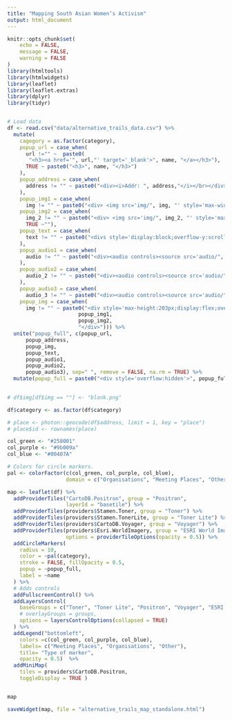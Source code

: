 ```yaml
---
title: "Mapping South Asian Women’s Activism"
output: html_document
---
```


```r
knitr::opts_chunk$set(
	echo = FALSE,
	message = FALSE,
	warning = FALSE
)
library(htmltools)
library(htmlwidgets)
library(leaflet)
library(leaflet.extras)
library(dplyr)
library(tidyr)


# Load data
df <- read.csv("data/alternative_trails_data.csv") %>%
  mutate(
    cagegory = as.factor(category),
    popup_url = case_when(
      url !="" ~  paste0(
       "<h3><a href='", url,"' target='_blank'>", name, "</a></h3>"),
      TRUE ~ paste0("<h3>", name, "</h3>")
    ),
    popup_address = case_when(
      address != "" ~ paste0("<div><i>Addr: ", address,"</i></br></div>")
    ),
    popup_img1 = case_when(
      img != "" ~ paste0("<div> <img src='img/", img, "' style='max-width:290px;max-height:200px;padding-right:5px'></div>")),
    popup_img2 = case_when(
      img_2 != "" ~ paste0("<div> <img src='img/", img_2, "' style='max-width:290px;max-height:200px'></div>"),
      TRUE ~""),
    popup_text = case_when(
      text != "" ~ paste0("<divs style='display:block;overflow-y:scroll;max-height: 250px;margin-top:5px;margin-bottom:5px'>", text, "</div>"),
    ),
    popup_audio1 = case_when(
      audio != "" ~ paste0("<div><audio controls><source src='audio/", audio, "' type='audio/mpeg'> Your browser does not support the audio element</audio></div>"),
    ),
    popup_audio2 = case_when(
      audio_2 != "" ~ paste0("<div><audio controls><source src='audio/", audio_2, "' type='audio/mpeg'> Your browser does not support the audio element</audio></div>"),
    ),
    popup_audio3 = case_when(
      audio_3 != "" ~ paste0("<div><audio controls><source src='audio/", audio_3, "' type='audio/mpeg'> Your browser does not support the audio element</audio></div>")),
    popup_img = case_when(
      img != "" ~ paste0("<div style='max-height:203px;display:flex;overflow-x:scroll;overflow-y:hidden'>", 
                       popup_img1,
                       popup_img2,
                       "</div>"))) %>% 
  unite("popup_full", c(popup_url,
      popup_address,
      popup_img,
      popup_text,
      popup_audio1,
      popup_audio2,
      popup_audio3), sep=" ", remove = FALSE, na.rm = TRUE) %>% 
  mutate(popup_full = paste0("<div style='overflow:hidden'>", popup_full, "</div>"))
      

# df$img[df$img == ""] <- "blank.png"   

df$category <- as.factor(df$category)

# place <- photon::geocode(df$address, limit = 1, key = "place") 
# place$id <- rownames(place)

col_green <- "#258001"
col_purple <- "#9b009a"
col_blue <- "#00407A"
```



```r

# Colors for circle markers.
pal <- colorFactor(c(col_green, col_purple, col_blue), 
                   domain = c("Organisations", "Meeting Places", "Other"))

map <- leaflet(df) %>% 
  addProviderTiles("CartoDB.Positron", group = "Positron", 
                   layerId = "basetile") %>% 
  addProviderTiles(providers$Stamen.Toner, group = "Toner") %>%
  addProviderTiles(providers$Stamen.TonerLite, group = "Toner Lite") %>%
  addProviderTiles(providers$CartoDB.Voyager, group = "Voyager") %>% 
  addProviderTiles(providers$Esri.WorldImagery, group = "ESRI World Imagery",
                   options = providerTileOptions(opacity = 0.5)) %>% 
  addCircleMarkers(
    radius = 10,
    color = ~pal(category),
    stroke = FALSE, fillOpacity = 0.5,
    popup = ~popup_full,
    label = ~name
  ) %>% 
  # Adds controls
  addFullscreenControl() %>% 
  addLayersControl(
    baseGroups = c("Toner", "Toner Lite", "Positron", "Voyager", "ESRI World Imagery"),
    # overlayGroups = groups,
    options = layersControlOptions(collapsed = TRUE)
  ) %>% 
  addLegend("bottomleft",
    colors =c(col_green, col_purple, col_blue),
    labels= c("Meeting Places", "Organisations", "Other"),
    title= "Type of marker",
    opacity = 0.5)  %>%
  addMiniMap(
    tiles = providers$CartoDB.Positron,
    toggleDisplay = TRUE ) 


map 

saveWidget(map, file = "alternative_trails_map_standalone.html")
```



